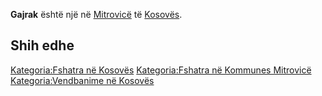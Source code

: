{{Fshat në 
 | Emri                = Gajrak
 | EmriAlt                = 
 | NAME_SHORT_FORM=      
 | NAME_GENERIC=      
 | NAME_SORT_NAME_RO=      GAJRAK
 | FULL_NAME_RO = Gajrak
 | FULL_NAME_ND_RO=Gajrak
 | SORT_NAME_RG=GAJRAK
 | FULL_NAME_RG=Gajrak
 | FULL_NAME_ND_RG=Gajrak
 | SRP_NAME_SHORT_FORM=      
 | SRP_NAME_GENERIC=      
 | SRP_NAME_SORT_NAME_RO=      
 | SRP_FULL_NAME_RO = 
 | SRP_FULL_NAME_ND_RO=
 | SRP_SORT_NAME_RG=
 | SRP_FULL_NAME_RG=
 | SRP_FULL_NAME_ND_RG=
 | Emri (Rasa dhanore) = 
 | Figura              = 
 | Shteti              = Kosovo
 | Komuna              = Mitrovicë
 | Kodi postar         = 
 | Sipërfaqja          = 

 | Popullsia           = 

 | Regj. i popullsisë  = 
 | Dend. e popullsisë  = 
 | Faqja zyrtare       = 
 <!--- Koordinatat ----> 
 | Gjerësia            = 42.460278
 | Gjatësia            = 20.752222
 | Lartësia            = 
}}
'''Gajrak''' është një [[]] në [[Mitrovicë]] të [[Kosovës]].

<!-- == Gjeografia == -->
<!-- == Historia == -->
<!-- == Demografia == -->
== Shih edhe ==
{{Komuna Mitrovicë}}
{{Kosovo-Administrata-Cung}}

[[Kategoria:Fshatra në Kosovës]]
[[Kategoria:Fshatra në Kommunes Mitrovicë]]
[[Kategoria:Vendbanime në Kosovës]]